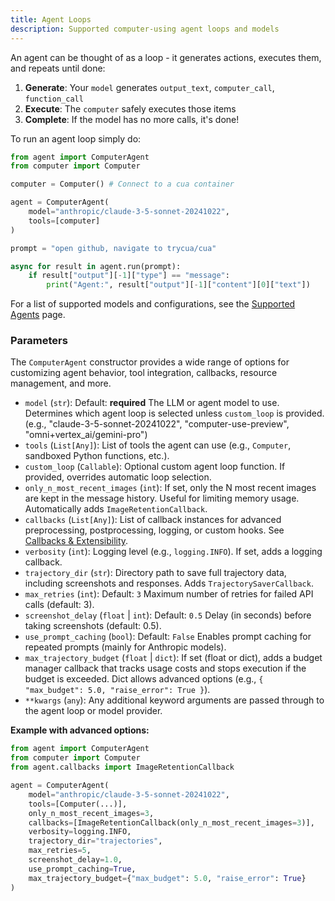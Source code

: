 ```yaml
---
title: Agent Loops
description: Supported computer-using agent loops and models
---
```


An agent can be thought of as a loop - it generates actions, executes them, and repeats until done:

1. **Generate**: Your `model` generates `output_text`, `computer_call`, `function_call`
2. **Execute**: The `computer` safely executes those items
3. **Complete**: If the model has no more calls, it's done!

To run an agent loop simply do:

```python
from agent import ComputerAgent
from computer import Computer

computer = Computer() # Connect to a cua container

agent = ComputerAgent(
    model="anthropic/claude-3-5-sonnet-20241022",
    tools=[computer]
)

prompt = "open github, navigate to trycua/cua"

async for result in agent.run(prompt):
    if result["output"][-1]["type"] == "message":
        print("Agent:", result["output"][-1]["content"][0]["text"])
```

For a list of supported models and configurations, see the [Supported Agents](./supported-agents/computer-use-agents) page.

### Parameters

The `ComputerAgent` constructor provides a wide range of options for customizing agent behavior, tool integration, callbacks, resource management, and more.

- `model` (`str`): Default: **required**
  The LLM or agent model to use. Determines which agent loop is selected unless `custom_loop` is provided. (e.g., "claude-3-5-sonnet-20241022", "computer-use-preview", "omni+vertex_ai/gemini-pro")
- `tools` (`List[Any]`):
  List of tools the agent can use (e.g., `Computer`, sandboxed Python functions, etc.).
- `custom_loop` (`Callable`):
  Optional custom agent loop function. If provided, overrides automatic loop selection.
- `only_n_most_recent_images` (`int`):
  If set, only the N most recent images are kept in the message history. Useful for limiting memory usage. Automatically adds `ImageRetentionCallback`.
- `callbacks` (`List[Any]`):
  List of callback instances for advanced preprocessing, postprocessing, logging, or custom hooks. See [Callbacks & Extensibility](#callbacks--extensibility).
- `verbosity` (`int`):
  Logging level (e.g., `logging.INFO`). If set, adds a logging callback.
- `trajectory_dir` (`str`):
  Directory path to save full trajectory data, including screenshots and responses. Adds `TrajectorySaverCallback`.
- `max_retries` (`int`): Default: `3`
  Maximum number of retries for failed API calls (default: 3).
- `screenshot_delay` (`float` | `int`): Default: `0.5`
  Delay (in seconds) before taking screenshots (default: 0.5).
- `use_prompt_caching` (`bool`): Default: `False`
  Enables prompt caching for repeated prompts (mainly for Anthropic models).
- `max_trajectory_budget` (`float` | `dict`):
  If set (float or dict), adds a budget manager callback that tracks usage costs and stops execution if the budget is exceeded. Dict allows advanced options (e.g., `{ "max_budget": 5.0, "raise_error": True }`).
- `**kwargs` (`any`):
  Any additional keyword arguments are passed through to the agent loop or model provider.

**Example with advanced options:**

```python
from agent import ComputerAgent
from computer import Computer
from agent.callbacks import ImageRetentionCallback

agent = ComputerAgent(
    model="anthropic/claude-3-5-sonnet-20241022",
    tools=[Computer(...)],
    only_n_most_recent_images=3,
    callbacks=[ImageRetentionCallback(only_n_most_recent_images=3)],
    verbosity=logging.INFO,
    trajectory_dir="trajectories",
    max_retries=5,
    screenshot_delay=1.0,
    use_prompt_caching=True,
    max_trajectory_budget={"max_budget": 5.0, "raise_error": True}
)
```